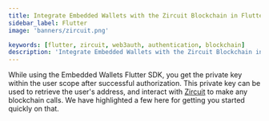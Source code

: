```yaml
---
title: Integrate Embedded Wallets with the Zircuit Blockchain in Flutter
sidebar_label: Flutter
image: 'banners/zircuit.png'

keywords: [flutter, zircuit, web3auth, authentication, blockchain]
description: 'Integrate Embedded Wallets with the Zircuit Blockchain in Flutter | Embedded Wallets'
---
```



<SEO
  title="Integrate Embedded Wallets with the Zircuit Blockchain in Flutter"
  description="Integrate Embedded Wallets with the Zircuit Blockchain in Flutter | Embedded Wallets"
  image="https://web3auth.io/docs/banners/zircuit.png"
  slug="/embedded-wallets/connect-blockchain/evm/zircuit/flutter"
/>

While using the Embedded Wallets Flutter SDK, you get the private key within the user scope after successful authorization. This private key can be used to retrieve the user's address, and interact with [Zircuit](https://zircuit.com/) to make any blockchain calls. We have highlighted a few here for getting you started quickly on that.

<EVMInteraction />
